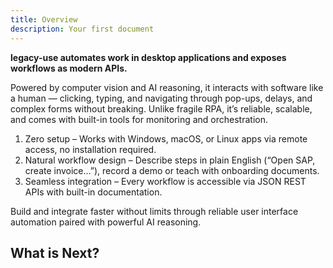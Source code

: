 ```yaml
---
title: Overview
description: Your first document
---
```


**legacy-use automates work in desktop applications and exposes workflows as modern APIs.**

Powered by computer vision and AI reasoning, it interacts with software like a human — clicking, typing, and navigating through pop-ups, delays, and complex forms without breaking. Unlike fragile RPA, it’s reliable, scalable, and comes with built-in tools for monitoring and orchestration.

1. Zero setup – Works with Windows, macOS, or Linux apps via remote access, no installation required.
2. Natural workflow design – Describe steps in plain English (“Open SAP, create invoice…”), record a demo or teach with onboarding documents.
3. Seamless integration – Every workflow is accessible via JSON REST APIs with built-in documentation.

Build and integrate faster without limits through reliable user interface automation paired with powerful AI reasoning.

## What is Next?

<Cards>
  <Card title="Learn more about Next.js" href="https://nextjs.org/docs" />
  <Card title="Learn more about Fumadocs" href="https://fumadocs.vercel.app" />
</Cards>
